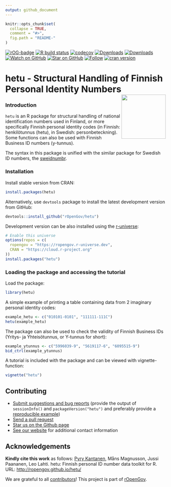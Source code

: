 ```yaml
---
output: github_document
---
```

  
```r
knitr::opts_chunk$set(
  collapse = TRUE,
  comment = "#>",
  fig.path = "README-"
)
```

<!-- README.md is generated from README.Rmd. Please edit that file -->

<!-- badges: start -->
[![rOG-badge](https://ropengov.github.io/rogtemplate/reference/figures/ropengov-badge.svg)](http://ropengov.org/)
  [![R build status](https://github.com/rOpenGov/hetu/workflows/R-CMD-check/badge.svg)](https://github.com/rOpenGov/hetu/actions)
  [![codecov](https://codecov.io/gh/rOpenGov/hetu/branch/master/graph/badge.svg)](https://codecov.io/gh/rOpenGov/hetu)
  [![Downloads](http://cranlogs.r-pkg.org/badges/grand-total/hetu)](https://cran.r-project.org/package=hetu)
  [![Downloads](http://cranlogs.r-pkg.org/badges/hetu)](https://cran.r-project.org/package=hetu)
  [![Watch on GitHub][github-watch-badge]][github-watch]
  [![Star on GitHub][github-star-badge]][github-star]
  [![Follow](https://img.shields.io/twitter/follow/ropengov.svg?style=social)](https://twitter.com/intent/follow?screen_name=ropengov)
  [![cran version](http://www.r-pkg.org/badges/version/hetu)](http://cran.rstudio.com/web/packages/hetu)
  <!-- badges: end -->

<!--[![rstudio mirror downloads](http://cranlogs.r-pkg.org/badges/grand-total/hetu)](https://github.com/metacran/cranlogs.app)-->

# hetu - Structural Handling of Finnish Personal Identity Numbers <a href="https://ropengov.github.io/hetu/"><img src="man/figures/logo.png" align="right" height="139" /></a>

### Introduction 

`hetu` is an R package for structural handling of national identification numbers used in Finland, or more specifically Finnish personal identity codes (in Finnish: henkilötunnus (hetu), in Swedish: personbeteckning). Some functions can also be used with Finnish Business ID numbers (y-tunnus).

The syntax in this package is unified with the similar package for Swedish ID numbers, the [sweidnumbr](https://github.com/rOpenGov/sweidnumbr).

### Installation

Install stable version from CRAN:

```r
install.packages(hetu)
```

Alternatively, use `devtools` package to install the latest development version from GitHub:

```r
devtools::install_github("rOpenGov/hetu")
```

Development version can be also installed using the
[r-universe](https://ropengov.r-universe.dev):

```r
# Enable this universe
options(repos = c(
  ropengov = "https://ropengov.r-universe.dev",
  CRAN = "https://cloud.r-project.org"
))
install.packages("hetu")
```

### Loading the package and accessing the tutorial

Load the package:

```r
library(hetu)
```

A simple example of printing a table containing data from 2 imaginary personal identity codes:

```r
example_hetu <- c("010101-0101", "111111-111C")
hetu(example_hetu)
```

The package can also be used to check the validity of Finnish Business IDs (Yritys- ja Yhteisötunnus, or Y-tunnus for short):

```r
example_ytunnus <- c("5996039-9", "5619117-6", "6095515-9")
bid_ctrl(example_ytunnus)
```

A tutorial is included with the package and can be viewed with vignette-function:

```r
vignette("hetu")
```

## Contributing

  * [Submit suggestions and bug reports](https://github.com/ropengov/hetu/issues) (provide the output of `sessionInfo()` and `packageVersion("hetu")` and preferably provide a [reproducible example](http://adv-r.had.co.nz/Reproducibility.html))
  * [Send a pull request](https://github.com/rOpenGov/hetu/pulls)
  * [Star us on the Github page](https://github.com/ropengov/hetu/)
  * [See our website](http://ropengov.org/community/) for additional contact information

## Acknowledgements

**Kindly cite this work** as follows: [Pyry Kantanen](http://github.com/pitkant/), Måns Magnusson, Jussi Paananen, Leo Lahti. hetu: Finnish personal ID number data toolkit for R. URL: [http://ropengov.github.io/hetu/](http://ropengov.github.io/hetu/)

We are grateful to all [contributors](https://github.com/rOpenGov/hetu/graphs/contributors)! This project is part of [rOpenGov](http://ropengov.org). 

[github-watch-badge]: https://img.shields.io/github/watchers/ropengov/hetu.svg?style=social
[github-watch]: https://github.com/ropengov/hetu/watchers
[github-star-badge]: https://img.shields.io/github/stars/ropengov/hetu.svg?style=social
[github-star]: https://github.com/ropengov/hetu/stargazers
